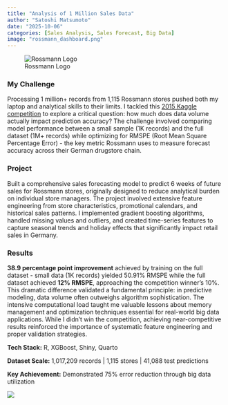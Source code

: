 ```yaml
---
title: "Analysis of 1 Million Sales Data"
author: "Satoshi Matsumoto"
date: "2025-10-06"
categories: [Sales Analysis, Sales Forecast, Big Data]
image: "rossmann_dashboard.png"
---
```


![Rossmann Logo](https://upload.wikimedia.org/wikipedia/commons/7/7c/Logo_rossmann_2024.svg)

### My Challenge

Processing 1 million+ records from 1,115 Rossmann stores pushed both my laptop and analytical skills to their limits. I tackled this [2015 Kaggle competition](https://www.kaggle.com/competitions/rossmann-store-sales/data) to explore a critical question: how much does data volume actually impact prediction accuracy? The challenge involved comparing model performance between a small sample (1K records) and the full dataset (1M+ records) while optimizing for RMSPE (Root Mean Square Percentage Error) - the key metric Rossmann uses to measure forecast accuracy across their German drugstore chain.

### Project

Built a comprehensive sales forecasting model to predict 6 weeks of future sales for Rossmann stores, originally designed to reduce analytical burden on individual store managers. The project involved extensive feature engineering from store characteristics, promotional calendars, and historical sales patterns. I implemented gradient boosting algorithms, handled missing values and outliers, and created time-series features to capture seasonal trends and holiday effects that significantly impact retail sales in Germany.

### Results

**38.9 percentage point improvement** achieved by training on the full dataset - small data (1K records) yielded 50.91% RMSPE while the full dataset achieved **12% RMSPE**, approaching the competition winner's 10%. This dramatic difference validated a fundamental principle: in predictive modeling, data volume often outweighs algorithm sophistication. The intensive computational load taught me valuable lessons about memory management and optimization techniques essential for real-world big data applications. While I didn't win the competition, achieving near-competitive results reinforced the importance of systematic feature engineering and proper validation strategies.

**Tech Stack:** R, XGBoost, Shiny, Quarto

**Dataset Scale:** 1,017,209 records \| 1,115 stores \| 41,088 test predictions

**Key Achievement:** Demonstrated 75% error reduction through big data utilization

![](rossmann_sales_dashboard.gif)

